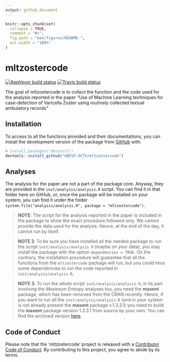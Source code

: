 ```yaml
---
output: github_document
---
```


<!-- README.md is generated from README.Rmd. Please edit that file -->

```r
knitr::opts_chunk$set(
  collapse = TRUE,
  comment = "#>",
  fig.path = "man/figures/README-",
  out.width = "100%"
)
```
# mltzostercode

<!-- badges: start -->
[![AppVeyor build status](https://ci.appveyor.com/api/projects/status/github/UBESP-DCTV/mltzostercode?branch=master&svg=true)](https://ci.appveyor.com/project/CorradoLanera/mltzostercode)
[![Travis build status](https://travis-ci.org/UBESP-DCTV/mltzostercode.svg?branch=master)](https://travis-ci.org/UBESP-DCTV/mltzostercode)
<!-- badges: end -->

The goal of mltzostercode is to collect the function and the code used
for the analysis reported in the paper "Use of Machine Learning
techniques for case-detection of Varicella Zoster using routinely
collected textual ambulatory records"

## Installation

To access to all the functions provided and their documentations, you 
can install the development version of the package from
[GitHub](https://github.com/) with:

```r
# install.packages("devtools")
devtools::install_github("UBESP-DCTV/mltzostercode")
```

## Analyses

The analysis for the paper are not a part of the package core. Anyway,
they are provided in the `inst/analysis/analysis.R` script.
You can find it in that folder here on GitHub, or, once the package will
be installed on your system, you can find it under the folder
`system.file("analysis/analysis.R", package = "mltzostercode")`.

> **NOTE**: The script for the analysis reported in the paper is
included in the package to show the exact procedure followed only. We
cannot provide the data used for the analysis. Hence, at the end of the
day, it cannot run by itself.

> **NOTE 2**: To be sure you have installed all the needed package to
run the script `inst/analysis/analysis.R` (maybe on your data), you may
install the package with the option `dependencies = TRUE`. On the
contrary, the installation procedure will guarantee that all the
functions from the `mltzostercode` package will run, but you could miss
some dependencies to run the code reported in
`inst/analysis/analysis.R`.

> **NOTE 3**: To run the whole script `inst/analysis/analysis.R`, in its
part involving the _Maximum Entropy_ analyses too, you need the
**maxent** package, which has been removed from the CRAN recently.
Hence, if you want to run all the `inst/analysis/analysis.R` (and in
your system is not already present the **maxent** package v.1.3.3.1)
you need to build the **maxent** package version 1.3.3.1 from source by
your own. You can find the archived version
[here](https://cran.r-project.org/src/contrib/Archive/maxent/).


## Code of Conduct
Please note that the 'mltzostercode' project is released with a
[Contributor Code of Conduct](.github/CODE_OF_CONDUCT.md). By
contributing to this project, you agree to abide by its terms.
